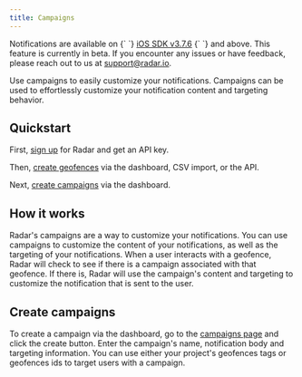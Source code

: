```yaml
---
title: Campaigns
---
```



<Alert alertType="info">
  Notifications are available on {` `}
  <a href="https://github.com/radarlabs/radar-sdk-ios/releases/tag/3.7.6">iOS SDK v3.7.6</a>
  {` `} and above.
</Alert>

<Alert alertType="info">
    This feature is currently in beta. If you encounter any issues or have feedback, please reach out to us at <a href="mailto:support@radar.io">support@radar.io</a>.
</Alert>

Use campaigns to easily customize your notifications. Campaigns can be used to effortlessly customize your notification content and targeting behavior.

## Quickstart

First, [sign up](https://radar.com/signup) for Radar and get an API key.

Then, [create geofences](/geofences#create-geofences) via the dashboard, CSV import, or the API.

Next, [create campaigns](/campaigns#create-campaigns) via the dashboard.

## How it works

Radar's campaigns are a way to customize your notifications. You can use campaigns to customize the content of your notifications, as well as the targeting of your notifications. 
When a user interacts with a geofence, Radar will check to see if there is a campaign associated with that geofence. If there is, Radar will use the campaign's content and targeting to customize the notification that is sent to the user.


## Create campaigns

To create a campaign via the dashboard, go to the [campaigns page](https://radar.com/dashboard/geofencing/campaigns) and click the create button. Enter the campaign's name, notification body and targeting information. You can use either your project's geofences tags or geofences ids to target users with a campaign.




